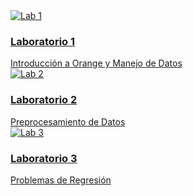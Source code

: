 ```{=html}
<div class="lab-grid">
  <a href="lab1.es.qmd" class="lab-card">
    <div class="card-inner">
      <img src="_resources/images/lab1.jpg" alt="Lab 1">
      <div class="overlay">
        <div class="overlay-text">
          <h3>Laboratorio 1</h3>
          <span class="subtitle">Introducción a Orange y Manejo de Datos</span>
        </div>
      </div>
    </div>
  </a>
  <a href="lab2.es.qmd" class="lab-card">
    <div class="card-inner">
      <img src="_resources/images/lab2.jpg" alt="Lab 2">
      <div class="overlay">
        <div class="overlay-text">
          <h3>Laboratorio 2</h3>
          <span class="subtitle">Preprocesamiento de Datos</span>
        </div>
      </div>
    </div>
  </a>
  <a href="lab3.es.qmd" class="lab-card">
    <div class="card-inner">
      <img src="_resources/images/lab3.jpg" alt="Lab 3">
      <div class="overlay">
        <div class="overlay-text">
          <h3>Laboratorio 3</h3>
          <span class="subtitle">Problemas de Regresión</span>
        </div>
      </div>
    </div>
</div>
```